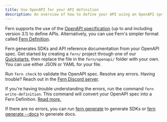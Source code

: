 ---
title: Use OpenAPI for your API definition
description: An overview of how to define your API using an OpenAPI specification, then use Fern to generate SDKs and API reference documentation for the API.
---

Fern supports the use of the [OpenAPI specification](https://www.openapis.org/) (up to and including version 3.1) to define APIs. Alternatively, you can use Fern's simpler format called [Fern Definition](/learn/api-definition/fern/overview).

Fern generates SDKs and API reference documentation from your OpenAPI spec. Get started by creating a `fern/` project through one of our [Quickstarts](/learn/docs/getting-started/quickstart), then replace the file in the `fern/openapi/` folder with your own. You can use either JSON or YAML for your file.

Run `fern check` to validate the OpenAPI spec. Resolve any errors.
Having trouble? Reach out in the [Fern Discord server](https://discord.com/invite/JkkXumPzcG).

If you're having trouble understanding the errors, run the command `fern write-definition`.
This command will convert your OpenAPI spec into a Fern Definition.
[Read more.](/learn/overview/cli/commands/fern-write-definition)

If there are no errors, you can run [fern generate](/learn/overview/cli/commands/fern-generate#for-sdks) to generate SDKs or [fern generate --docs](/learn/overview/cli/commands/fern-generate#for-documentation) to generate docs.

